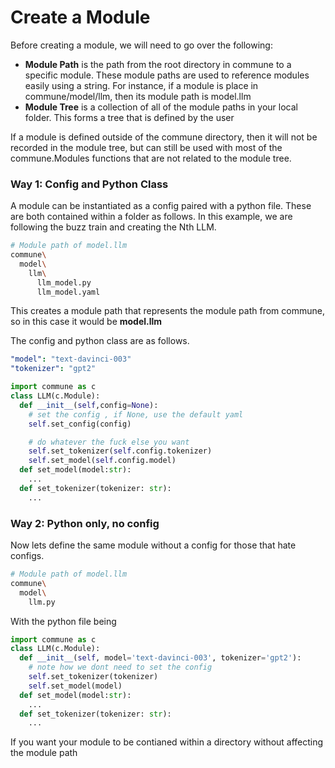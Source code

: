 # Create a Module

Before creating a module, we will need to go over the following:

- **Module Path** is the path from the root directory in commune to a specific module. These module paths are used to reference modules easily using a string. For instance, if a module is place in commune/model/llm, then its module path is model.llm
- **Module Tree** is a collection of all of the module paths in your local folder. This forms a tree that is defined by the user

If a module is defined outside of the commune directory, then it will not be recorded in the module tree, but can still be used with most of the commune.Modules functions that are not related to the module tree.

### Way 1: Config and Python Class

A module can be instantiated as a config paired with a python file. These are both contained within a folder as follows. In this example, we are following the buzz train and creating the Nth LLM.

```bash
# Module path of model.llm
commune\
  model\
    llm\
      llm_model.py
      llm_model.yaml
```

This creates a module path that represents the module path from commune, so in this case it would be **model.llm**

The config and python class are as follows.

```yaml
"model": "text-davinci-003"
"tokenizer": "gpt2"
```

```python
import commune as c
class LLM(c.Module):
  def __init__(self,config=None):
    # set the config , if None, use the default yaml
    self.set_config(config)

    # do whatever the fuck else you want
    self.set_tokenizer(self.config.tokenizer)
    self.set_model(self.config.model)
  def set_model(model:str):
    ...
  def set_tokenizer(tokenizer: str):
    ...


```

### Way 2: Python only, no config

Now lets define the same module without a config for those that hate configs.

```bash
# Module path of model.llm
commune\
  model\
    llm.py
```

With the python file being

```python
import commune as c
class LLM(c.Module):
  def __init__(self, model='text-davinci-003', tokenizer='gpt2'):
    # note how we dont need to set the config
    self.set_tokenizer(tokenizer)
    self.set_model(model)
  def set_model(model:str):
    ...
  def set_tokenizer(tokenizer: str):
    ...


```

If you want your module to be contianed within a directory without affecting the module path
